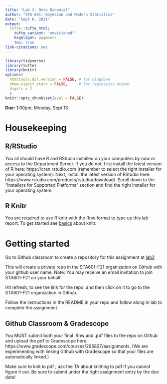 ```yaml
---
title: "Lab 2: Beta Binomial"
author: "STA 601: Bayesian and Modern Statistics"
date: "Sept 6, 2021"
output: 
  tufte::tufte_html:
    tufte_variant: "envisioned"
    highlight: pygments
    toc: true
link-citations: yes
---
```


```r
library(tidyverse)
library(tufte)
library(knitr)
options(
  htmltools.dir.version = FALSE, # for blogdown
  show.signif.stars = FALSE,     # for regression output
  digits = 2
  )
knitr::opts_chunk$set(eval = FALSE)
```

**Due:** 1:00pm, Monday, Sept 13


# Housekeeping

## R/RStudio

You all should have R and RStudio installed on your computers by now or access to the Department Server. If you do not, first install the latest version of R here: https://cran.rstudio.com (remember to select the right installer for your operating system). Next, install the latest version of RStudio here: https://www.rstudio.com/products/rstudio/download/. Scroll down to the "Installers for Supported Platforms" section and find the right installer for your operating system.

## R Knitr

You are required to use R knitr with the Rnw format to type up this lab report.  To get started see [basics](https://kbroman.org/knitr_knutshell/pages/latex.html) about knitr.


# Getting started

Go to Github classroom to create a repository for this assignment  at [lab2](https://classroom.github.com/a/0tbfWiFw)

This will create a private repo in the STA601-F21 organization on Github with your github user name. Note: You may receive an email invitation to join STA601-F21 on your behalf. 

Hit refresh, to see the link for the repo, and then click on it to go to the STA601-F21 organization in Github.

Follow the instructions in the README in your repo and follow along in lab to complete the assignment. 

## Github Classroom & Gradescope

You MUST submit both your final .Rnw and .pdf files to the repo on Github and upload the pdf to Gradescope here: https://www.gradescope.com/courses/295827/assignments. (We are experimenting with linking Github with Gradescope so that your files are automatically linked.)

Make sure to knit to pdf ; ask the TA about knitting to pdf if you cannot figure it out. Be sure to submit under the right assignment entry by the due date!


    